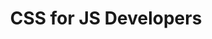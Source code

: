 ---
title: 'CSS for JS Developers'
description: 'Advanced concepts of CSS, and how to use them.'
icon: 'tally-2'
---